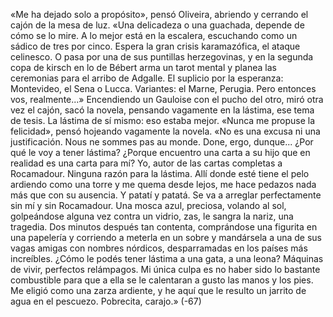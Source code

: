 «Me ha dejado solo a propósito», pensó Oliveira, abriendo y cerrando el cajón
de la mesa de luz. «Una delicadeza o una guachada, depende de cómo se lo mire.
A lo mejor está en la escalera, escuchando como un sádico de tres por cinco.
Espera la gran crisis karamazófica, el ataque celinesco. O pasa por una de sus
puntillas herzegovinas, y en la segunda copa de kirsch en lo de Bébert arma un
tarot mental y planea las ceremonias para el arribo de Adgalle. El suplicio por la
esperanza: Montevideo, el Sena o Lucca. Variantes: el Marne, Perugia. Pero
entonces vos, realmente...»
Encendiendo un Gauloise con el pucho del otro, miró otra vez el cajón, sacó la
novela, pensando vagamente en la lástima, ese tema de tesis. La lástima de sí
mismo: eso estaba mejor. «Nunca me propuse la felicidad», pensó hojeando
vagamente la novela. «No es una excusa ni una justificación. Nous ne sommes
pas au monde. Done, ergo, dunque... ¿Por qué le voy a tener lástima? ¿Porque
encuentro una carta a su hijo que en realidad es una carta para mí? Yo, autor de
las cartas completas a Rocamadour. Ninguna razón para la lástima. Allí donde
esté tiene el pelo ardiendo como una torre y me quema desde lejos, me hace
pedazos nada más que con su ausencia. Y patatí y patatá. Se va a arreglar
perfectamente sin mí y sin Rocamadour. Una mosca azul, preciosa, volando al
sol, golpeándose alguna vez contra un vidrio, zas, le sangra la nariz, una
tragedia. Dos minutos después tan contenta, comprándose una figurita en una
papelería y corriendo a meterla en un sobre y mandársela a una de sus vagas
amigas con nombres nórdicos, desparramadas en los países más increíbles.
¿Cómo le podés tener lástima a una gata, a una leona? Máquinas de vivir,
perfectos relámpagos. Mi única culpa es no haber sido lo bastante combustible
para que a ella se le calentaran a gusto las manos y los pies. Me eligió como una
zarza ardiente, y he aquí que le resulto un jarrito de agua en el pescuezo.
Pobrecita, carajo.»
(-67)
